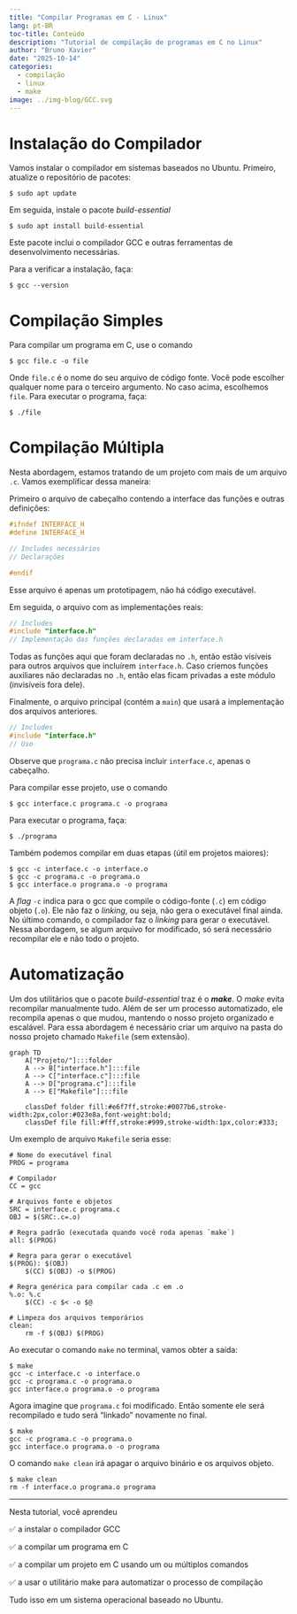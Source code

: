 ```yaml
---
title: "Compilar Programas em C - Linux"
lang: pt-BR
toc-title: Conteúdo
description: "Tutorial de compilação de programas em C no Linux"
author: "Bruno Xavier"
date: "2025-10-14"
categories:
  - compilação
  - linux
  - make
image: ../img-blog/GCC.svg  
---
```



# Instalação do Compilador

Vamos instalar o compilador em sistemas baseados no Ubuntu. Primeiro, atualize o repositório de pacotes:

```.console
$ sudo apt update
```

Em seguida, instale o pacote _build-essential_

```.console
$ sudo apt install build-essential
```

Este pacote inclui o compilador GCC e outras ferramentas de desenvolvimento necessárias.

Para a verificar a instalação, faça:

```.console
$ gcc --version
```

# Compilação Simples

Para compilar um programa em C, use o comando 

```.console
$ gcc file.c -o file
```

Onde `file.c` é o nome do seu arquivo de código fonte. Você pode escolher qualquer nome para o terceiro argumento. No caso acima, escolhemos `file`. Para executar o programa, faça:

```.console
$ ./file
```

# Compilação Múltipla

Nesta abordagem, estamos tratando de um projeto com mais de um arquivo `.c`. Vamos exemplificar dessa maneira:

Primeiro o arquivo de cabeçalho contendo a interface das funções e outras definições:

```.c
#ifndef INTERFACE_H
#define INTERFACE_H

// Includes necessários
// Declarações

#endif
```
Esse arquivo é apenas um prototipagem, não há código executável.

Em seguida, o arquivo com as implementações reais:

```.c
// Includes
#include "interface.h"
// Implementação das funções declaradas em interface.h
```

Todas as funções aqui que foram declaradas no `.h`, então estão visíveis para outros arquivos que incluírem `interface.h`. Caso criemos funções auxiliares não declaradas no `.h`, então elas ficam privadas a este módulo (invisíveis fora dele).

Finalmente, o arquivo principal (contém a `main`) que usará a implementação dos arquivos anteriores.

```.c
// Includes
#include "interface.h"
// Uso
```

Observe que `programa.c` não precisa incluir `interface.c`, apenas o cabeçalho.

Para compilar esse projeto, use o comando 

```.console
$ gcc interface.c programa.c -o programa
```

Para executar o programa, faça:

```.console
$ ./programa
```

Também podemos compilar em duas etapas (útil em projetos maiores):

```.console
$ gcc -c interface.c -o interface.o
$ gcc -c programa.c -o programa.o
$ gcc interface.o programa.o -o programa
```

A _flag_ `-c` indica para o gcc que compile o código-fonte (`.c`) em código objeto (`.o`). Ele não faz o _linking_, ou seja, não gera o executável final ainda. No último comando, o compilador faz o _linking_ para gerar o executável. Nessa abordagem, se algum arquivo for modificado, só será necessário recompilar ele e não todo o projeto.

# Automatização

Um dos utilitários que o pacote _build-essential_ traz é o **_make_**. O _make_ evita recompilar manualmente tudo. Além de ser um processo automatizado, ele recompila apenas o que mudou, mantendo o nosso projeto organizado e escalável. Para essa abordagem é necessário criar um arquivo na pasta do nosso projeto chamado `Makefile` (sem extensão). 

```mermaid
graph TD
    A["Projeto/"]:::folder
    A --> B["interface.h"]:::file
    A --> C["interface.c"]:::file
    A --> D["programa.c"]:::file
    A --> E["Makefile"]:::file

    classDef folder fill:#e6f7ff,stroke:#0077b6,stroke-width:2px,color:#023e8a,font-weight:bold;
    classDef file fill:#fff,stroke:#999,stroke-width:1px,color:#333;
```

Um exemplo de arquivo `Makefile` seria esse:

```.makefile
# Nome do executável final
PROG = programa

# Compilador
CC = gcc

# Arquivos fonte e objetos
SRC = interface.c programa.c
OBJ = $(SRC:.c=.o)

# Regra padrão (executada quando você roda apenas `make`)
all: $(PROG)

# Regra para gerar o executável
$(PROG): $(OBJ)
	$(CC) $(OBJ) -o $(PROG)

# Regra genérica para compilar cada .c em .o
%.o: %.c
	$(CC) -c $< -o $@

# Limpeza dos arquivos temporários
clean:
	rm -f $(OBJ) $(PROG)
```

Ao executar o comando `make` no terminal, vamos obter a saída:

```.console
$ make
gcc -c interface.c -o interface.o
gcc -c programa.c -o programa.o
gcc interface.o programa.o -o programa
```

Agora imagine que `programa.c` foi modificado. Então somente ele será recompilado e tudo será "linkado" novamente no final.

```.console
$ make
gcc -c programa.c -o programa.o
gcc interface.o programa.o -o programa
```

O comando `make clean` irá apagar o arquivo binário e os arquivos objeto.

```.console
$ make clean
rm -f interface.o programa.o programa
```

---

Nesta tutorial, você aprendeu

✅ a instalar o compilador GCC

✅ a compilar um programa em C

✅ a compilar um projeto em C usando um ou múltiplos comandos 

✅ a usar o utilitário make para automatizar o processo de compilação

Tudo isso em um sistema operacional baseado no Ubuntu.